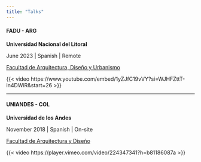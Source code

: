 ```yaml
---
title: "Talks"
---
```


#### FADU - ARG

**Universidad Nacional del Litoral**

June 2023   |   Spanish |   Remote

[Facultad de Arquitectura, Diseño y Urbanismo](https://www.fadu.unl.edu.ar/)

{{< video https://www.youtube.com/embed/1yZJfC19vVY?si=WJHFZttT-in4DWiR&amp;start=26 >}}

_______

#### UNIANDES - COL

**Universidad de los Andes**

November 2018   |   Spanish |   On-site

[Facultad de Arquitectura y Diseño](https://arqdis.uniandes.edu.co/)

{{< video https://player.vimeo.com/video/224347341?h=b81186087a >}}

